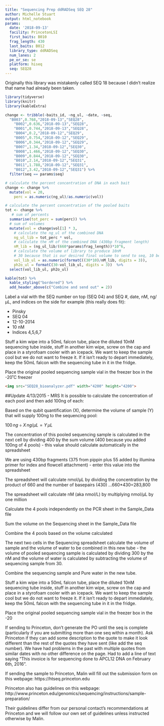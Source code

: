 ```yaml
---
title: "Sequencing Prep ddRADSeq SEQ 28"
author: Michelle Stuart
output: html_notebook
params:
  date: '2018-09-13'
  facility: PrincetonLSI
  first_baits: B010
  frag_length: 430
  last_baits: B012
  library_type: ddRADSeq
  num_lanes: 2
  pe_or_se: se
  platform: hiseq
  seq: SEQ28
---
```


Originally this library was mistakenly called SEQ 18 because I didn't realize that name had already been taken.

```r
library(tidyverse)
library(knitr)
library(kableExtra)
```

```r
change <- tribble(~baits_id, ~ng_ul, ~date, ~seq,	
  "B003",0.768,"2018-09-13","SEQ28",
	"B002",0.636,"2018-09-13","SEQ28",
	"B001",0.744,"2018-09-13","SEQ28",
	"B004",0.2,"2018-09-12","SEQ29",
	"B005",0.754,"2018-09-12","SEQ29",
	"B006",0.344,"2018-09-12","SEQ29",
	"B007",1.34,"2018-09-12","SEQ30",
	"B008",1.466,"2018-09-12","SEQ30",
	"B009",0.844,"2018-09-12","SEQ30",
	"B010",2.14,"2018-09-12","SEQ31",
	"B011",1.788,"2018-09-12","SEQ31",
	"B012",3.42,"2018-09-12","SEQ31") %>% 
  filter(seq == params$seq)
```


```r
# calculate the percent concentration of DNA in each bait
change <- change %>% 
  mutate(vol = 20, 
    perc = as.numeric(ng_ul)/as.numeric(vol))

# calculate the percent concentration of the pooled baits
tot <- change %>% 
   # sum of percents
  summarise(tot_perc = sum(perc)) %>%
  # sum of volumes
  mutate(vol = change$vol[1] * 3,  
    # calculate the ng_ul of the combined DNA
    ng_ul_lib = tot_perc * vol, 
    # calculate the nM of the combined DNA (430bp fragment length)
    nM_lib = (ng_ul_lib/(660*params$frag_length))*10^6, 
    # calculate the volume of library to produce 10nM
    # 30 because that is our desired final volume to send to seq, 10 because we want to send 10nM
    vol_lib_ul = as.numeric(formatC((30*10)/nM_lib, digits = 3)), 
    ph2o_ul = formatC(30-vol_lib_ul, digits = 3))  %>% 
  select(vol_lib_ul, ph2o_ul)

```

```r
kable(tot) %>% 
  kable_styling("bordered") %>% 
  add_header_above(c("Combine and send out" = 2))
```


Label a vial with the SEQ number on top (SEQ 04) and  SEQ #, date, nM, ng/µL,  and indices on the side for example (this really does fit):

- Pinsky  
- SEQ 04  
- 12-10-2014  
- 10 nM  
- Indices 4,5,6,7  


Stuff a kim wipe into a 50mL falcon tube, place the diluted 10nM sequencing tube inside, stuff in another kim wipe, screw on the cap and place in a styrofoam cooler with an icepack.  We want to keep the sample cool but we do not want to freeze it.  If it isn’t ready to depart immediately, keep the 50mL falcon with the sequencing tube in it in the fridge.

Place the original pooled sequencing sample vial in the freezer box in the -20˚C freezer
```html
<img src="SEQ28_bioanalyzer.pdf" width="4200" height="4200">
```



##Update 4/13/2015 - MRS
It is possible to calculate the concentration of each pool and then add 100ng of each:

Based on the qubit quantification (X), determine the volume of sample (Y) that will supply 100ng to the sequencing pool:

$100\,ng ÷ X\, ng/µL = Y\, µL$

The concentration of this pooled sequencing sample is calculated in the next cell by dividing 400 by the sum volume (400 because you added 100ng of 4 pools) - this value should calculate automatically in the spreadsheet

We are using 430bp fragments (375 from pippin plus 55 added by illumina primer for index and flowcell attachment) - enter this value into the spreadsheet

The spreadsheet will calculate nmol/µL by dividing the concentration by the product of 660 and the number of basepairs (430) …660*430=283,800

The spreadsheet will calculate nM (aka nmol/L) by multiplying nmol/µL by one million




Calculate the 4 pools independently on the PCR sheet in the Sample_Data file

Sum the volume on the Sequencing sheet in the Sample_Data file

Combine the 4 pools based on the volume calculated 


The next two cells in the Sequencing spreadsheet calculate the volume of sample and the volume of water to be combined in this new tube  - the volume of pooled sequencing sample is calculated by dividing 300 by the nM and the volume of water is calculated by subtracting the volume of sequencing sample from 30.

Combine the sequencing sample and Pure water in the new tube.  

Stuff a kim wipe into a 50mL falcon tube, place the diluted 10nM sequencing tube inside, stuff in another kim wipe, screw on the cap and place in a styrofoam cooler with an icepack.  We want to keep the sample cool but we do not want to freeze it.  If it isn’t ready to depart immediately, keep the 50mL falcon with the sequencing tube in it in the fridge.

Place the original pooled sequencing sample vial in the freezer box in the -20

If sending to Princeton, don’t generate the PO until the seq is complete (particularly if you are submitting more than one seq within a month).  Ask Princeton if they can add some description to the quote to make it look different than the rest of the quotes they have sent (like add the seq number).  We have had problems in the past with multiple quotes from similar dates with no other difference on the page.  Had to add a line of text saying “This invoice is for sequencing done to APCL12 DNA on February 6th, 2016”.

If sending the sample to Princeton, Malin will fill out the submission form on this webpage:
https://htseq.princeton.edu

Princeton also has guidelines on this webpage:
http://www.princeton.edu/genomics/sequencing/instructions/sample-preparation/

Their guidelines differ from our personal contact’s recommendations at Princeton and we will follow our own set of guidelines unless instructed otherwise by Malin.









